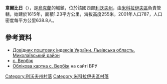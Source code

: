 {{coord|49|32|35|N|23|53|55|E|scale:100000|display=title}}

'''韋爾比日'''（{{lang-uk|Вербіж}}），是[[烏克蘭|烏克蘭]]的城鎮，位於該國西部[[利沃夫州|利沃夫州]]，由[[米科拉伊夫區|米科拉伊夫區]]負責管轄，始建於1615年，面積1.23平方公里，海拔高度255米，2001年人口787，人口密度每平方公里638.8人。

==參考資料==
*[https://web.archive.org/web/20160216134314/http://www.uaidx.com/13/292/index Довідник поштових індексів України. Львівська область. Миколаївський район]
*[http://w1.c1.rada.gov.ua/pls/z7503/A005?rf7571=20176 с. Вербіж]
* [http://w1.c1.rada.gov.ua/pls/z7503/A005?rf7571=20176 Облікова картка с. Вербіж] на сайті ВРУ

[[Category:利沃夫州村落|Category:利沃夫州村落]]
[[Category:米科拉伊夫區村落|Category:米科拉伊夫區村落]]


{{Lviv-geo-stub}}